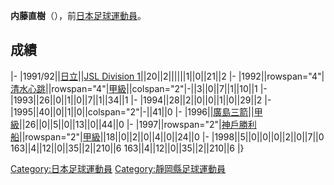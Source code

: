 {{unreferenced|time=2013-07-05T08:45:47+00:00}}
{{Infobox football biography
|name=内藤直樹
|image=
|fullname=内藤直樹
|birth_date={{Birth date and age|1968|5|30}}
|cityofbirth=[[静岡縣|静岡縣]]
|countryofbirth=[[日本|日本]]
|position=[[後衛_(足球)|後衛]]
|currentclub=
|years=1991-1992<br/>1992-1995<br/>1996<br/>1997-1998
|clubs=[[柏雷素爾|日立]]<br/>[[清水心跳|清水心跳]]<br/>[[廣島三箭|廣島三箭]]<br/>[[神戶勝利船|神戶勝利船]]
|caps(goals)=
|nationalyears=
|nationalteam=
|nationalcaps(goals)=
}}
'''内藤直樹'''（{{Bd|1968年|5月30日||}}），前[[日本|日本]][[足球|足球]][[運動員|運動員]]。

==成績==
{{Football player club statistics 1|YYN}}
{{Football player club statistics 2|JPN|YYN}}
|-
|1991/92||[[柏雷素爾|日立]]||[[Japan_Soccer_League|JSL Division 1]]||20||2||||||1||0||21||2
|-
|1992||rowspan="4"|[[清水心跳|清水心跳]]||rowspan="4"|[[日本職業足球甲級聯賽|甲級]]||colspan="2"|-||3||0||7||1||10||1
|-
|1993||26||0||1||0||7||1||34||1
|-
|1994||28||2||0||0||1||0||29||2
|-
|1995||40||0||1||0||colspan="2"|-||41||0
|-
|1996||[[廣島三箭|廣島三箭]]||[[日本職業足球甲級聯賽|甲級]]||26||0||5||0||13||0||44||0
|-
|1997||rowspan="2"|[[神戶勝利船|神戶勝利船]]||rowspan="2"|[[日本職業足球甲級聯賽|甲級]]||18||0||2||0||4||0||24||0
|-
|1998||5||0||0||0||2||0||7||0
{{Football player club statistics 3|1|JPN}}163||4||12||0||35||2||210||6
{{Football player club statistics 5}}163||4||12||0||35||2||210||6
|}

{{Japan-sport-bio-stub}}
{{Soccer-player-stub}}
[[Category:日本足球運動員|Category:日本足球運動員]]
[[Category:靜岡縣足球運動員|Category:靜岡縣足球運動員]]